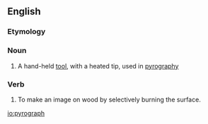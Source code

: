 ==English==

===Etymology===
{{back-form|pyrography|lang=en}}

===Noun===
{{en-noun}}

# A hand-held [[tool]], with a heated tip, used in [[pyrography]]

===Verb===
{{en-verb}}

# {{context|transitive|intransitive|lang=en}} To make an image on wood by selectively burning the surface.

[[io:pyrograph]]